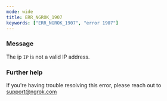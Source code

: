 ```yaml
---
mode: wide
title: ERR_NGROK_1907
keywords: ["ERR_NGROK_1907", "error 1907"]
---
```


### Message

The ip `IP` is not a valid IP address.

### Further help

If you're having trouble resolving this error, please reach out to [support@ngrok.com](mailto:support@ngrok.com?subject=Help%20with%20ERR_NGROK_1907)
